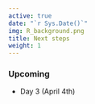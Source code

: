 ```yaml
---
active: true
date: "`r Sys.Date()`"
img: R_background.png
title: Next steps
weight: 1
---
```


### Upcoming

- Day 3 (April 4th)













